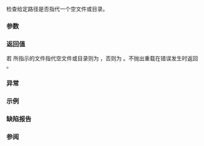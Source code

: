 {{cpp/filesystem/title|is_empty}}
{{cpp/filesystem/navbar}}
{{dcl begin}}
{{dcl header|filesystem}}
{{dcl|num=1|since=c++17|1=
bool is_empty( const std::filesystem::path&amp; p );
}}
{{dcl|num=2|since=c++17|1=
bool is_empty( const std::filesystem::path&amp; p, std::error_code&amp; ec );
}}
{{dcl end}}

检查给定路径是否指代一个空文件或目录。

===参数===
{{par begin}}
{{par | p | 要检验的路径}}
{{par | ec | 错误情况下修改的错误码}}
{{par end}}

===返回值===
若 {{c|p}} 所指示的文件指代空文件或目录则为 {{c|true}}，否则为 {{c|false}}。不抛出重载在错误发生时返回 {{c|false}}。

===异常===
{{cpp/filesystem/error_handling|p|throw=1/2}}

===示例===
{{example
|code=
#include &lt;cstdio&gt;
#include &lt;filesystem&gt;
#include &lt;fstream&gt;
#include &lt;iostream&gt;

int main()
{
    namespace fs = std::filesystem;

    const fs::path tmp_dir{fs::temp_directory_path()};
    std::cout &lt;&lt; std::boolalpha
              &lt;&lt; "Temp dir: " &lt;&lt; tmp_dir &lt;&lt; '\n'
              &lt;&lt; "is_empty(): " &lt;&lt; fs::is_empty(tmp_dir) &lt;&lt; '\n';

    const fs::path tmp_name{tmp_dir / std::tmpnam(nullptr)};
    std::cout &lt;&lt; "Temp file: " &lt;&lt; tmp_name &lt;&lt; '\n';

    std::ofstream file{tmp_name.string()};
    std::cout &lt;&lt; "is_empty(): " &lt;&lt; fs::is_empty(tmp_name) &lt;&lt; '\n';
    file &lt;&lt; "cppreference.com";
    file.flush();
    std::cout &lt;&lt; "is_empty(): " &lt;&lt; fs::is_empty(tmp_name) &lt;&lt; '\n'
              &lt;&lt; "file_size(): " &lt;&lt; fs::file_size(tmp_name) &lt;&lt; '\n';
    file.close();
    fs::remove(tmp_name);
}
|p=true
|output=
Temp dir: "/tmp"
is_empty(): false
Temp file: "/tmp/fileCqd9DM"
is_empty(): true
is_empty(): false
file_size(): 16
}}

===缺陷报告===
{{dr list begin}}
{{dr list item|dr=3013|wg=lwg|std=C++17|before={{tt|error_code}} 重载被标记为 noexcept 但能分配内存|after=移除 noexcept}}
{{dr list end}}

===参阅===
{{dsc begin}}
{{dsc inc|cpp/filesystem/dsc status}}
{{dsc inc|cpp/filesystem/dsc exists}}
{{dsc end}}

{{langlinks|en|es|ja}}